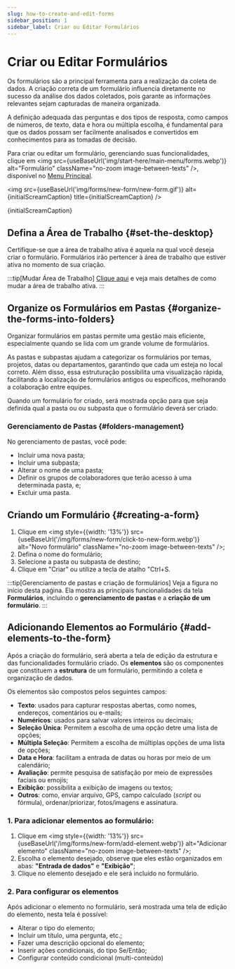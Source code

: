 ```yaml
---
slug: how-to-create-and-edit-forms
sidebar_position: 1
sidebar_label: Criar ou Editar Formulários
---
```



# Criar ou Editar Formulários
Os formulários são a principal ferramenta para a realização da coleta de dados.
A criação correta de um formulário influencia diretamente no sucesso da análise dos dados coletados, pois garante as
informações relevantes sejam capturadas de maneira organizada.

A definição adequada das perguntas e dos tipos de resposta, como campos de números, de texto, data e hora ou múltipla escolha,
é fundamental para que os dados possam ser facilmente analisados e convertidos em conhecimentos para as tomadas de decisão.

Para criar ou editar um formulário, gerenciando suas funcionalidades, clique em <img src={useBaseUrl('img/start-here/main-menu/forms.webp')} alt="Formulário"
className="no-zoom image-between-texts" />, disponível no [Menu Principal](/start-here/main-page#main-menu).

<img
    src={useBaseUrl('img/forms/new-form/new-form.gif')}
    alt={initialScreamCaption}
    title={initialScreamCaption}
/>
<p className="image-caption">{initialScreamCaption}</p>


## Defina a Área de Trabalho {#set-the-desktop}
Certifique-se que a área de trabalho ativa é aquela na qual você deseja criar o formulário. Formulários irão pertencer
à área de trabalho que estiver ativa no momento de sua criação.

:::tip[Mudar Área de Trabalho]
[Clique aqui](/start-here/main-page#change-desktop) e veja mais detalhes de como mudar a área de trabalho ativa.
:::

## Organize os Formulários em Pastas {#organize-the-forms-into-folders}
Organizar formulários em pastas permite uma gestão mais eficiente, especialmente quando se lida com um grande volume de formulários.

As pastas e subpastas ajudam a categorizar os formulários por temas, projetos, datas ou departamentos, garantindo que cada um esteja no
local correto. Além disso, essa estruturação possibilita uma visualização rápida, facilitando a localização de formulários
antigos ou específicos, melhorando a colaboração entre equipes.

Quando um formulário for criado, será mostrada opção para que seja definida qual a pasta ou ou subpasta que o formulário
deverá ser criado.

### Gerenciamento de Pastas {#folders-management}
No gerenciamento de pastas, você pode:
* Incluir uma nova pasta;
* Incluir uma subpasta;
* Alterar o nome de uma pasta;
* Definir os grupos de colaboradores que terão acesso à uma determinada pasta, e;
* Excluir uma pasta.

## Criando um Formulário {#creating-a-form}

1. Clique em <img style={{width: '13%'}}  src={useBaseUrl('/img/forms/new-form/click-to-new-form.webp')} alt="Novo formulário"
className="no-zoom image-between-texts" />;
2. Defina o nome do formulário;
3. Selecione a pasta ou subpasta de destino;
4. Clique em "Criar" ou utilize a tecla de atalho "Ctrl+S.


:::tip[Gerenciamento de pastas e criação de formulários]
Veja a figura no início desta paǵina. Ela mostra as principais funcionalidades da tela **Formulários**, incluíndo o
**gerenciamento de pastas** e a **criação de um formulário**.
:::

## Adicionando Elementos ao Formulário {#add-elements-to-the-form}
Após a criação do formulário, será aberta a tela de edição da estrutura e das funcionalidades formulário criado. Os **elementos**
são os componentes que constituem a **estrutura** de um formulário, permitindo a coleta e organização de dados.

Os elementos são compostos pelos seguintes campos:
* **Texto**: usados para capturar respostas abertas, como nomes, endereços, comentários ou e-mails;
* **Numéricos**: usados para salvar valores inteiros ou decimais;
* **Seleção Única**: Permitem a escolha de uma opção detre uma lista de opções;
* **Múltipla Seleção**: Permitem a escolha de múltiplas opções de uma lista de opções;
* **Data e Hora**: facilitam a entrada de datas ou horas por meio de um calendário;
* **Avaliação**: permite pesquisa de satisfação por meio de expressões faciais ou emojis;
* **Exibição**: possibilita a exibição de imagens ou textos;
* **Outros**: como, enviar arquivo, GPS, campo calculado (*script* ou fórmula), ordenar/priorizar, fotos/imagens e assinatura.

### 1. Para adicionar elementos ao formulário:
1. Clique em <img style={{width: '13%'}}  src={useBaseUrl('/img/forms/new-form/add-element.webp')} alt="Adicionar elemento"
className="no-zoom image-between-texts" />;
2. Escolha o elemento desejado, observe que eles estão organizados em abas: **"Entrada de dados"** e **"Exibição"**;
3. Clique no elemento desejado e ele será incluído no formulário.

### 2. Para configurar os elementos
 Após adicionar o elemento no formulário, será mostrada uma tela de edição do elemento, nesta tela é possível:

* Alterar o tipo do elemento;
* Incluir um título, uma pergunta, etc.;
* Fazer uma descrição opcional do elemento;
* Inserir ações condicionais, do tipo Se/Então;
* Configurar conteúdo condicional (multi-conteúdo)
